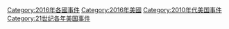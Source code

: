 [[Category:2016年各國事件|Category:2016年各國事件]]
[[Category:2016年美國|Category:2016年美國]]
[[Category:2010年代美国事件|Category:2010年代美国事件]]
[[Category:21世纪各年美国事件|Category:21世纪各年美国事件]]